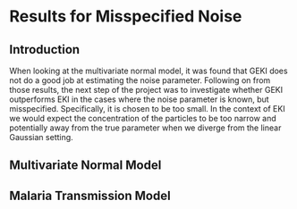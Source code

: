 # Results for Misspecified Noise

## Introduction

When looking at the multivariate normal model, it was found that GEKI does not do a good job at estimating the noise parameter. Following on from those results, the next step of the project was to investigate whether GEKI outperforms EKI in the cases where the noise parameter is known, but misspecified. Specifically, it is chosen to be too small. In the context of EKI we would expect the concentration of the particles to be too narrow and potentially away from the true parameter when we diverge from the linear Gaussian setting.

## Multivariate Normal Model

## Malaria Transmission Model
